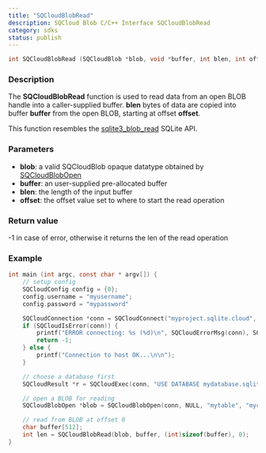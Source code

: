```yaml
---
title: "SQCloudBlobRead"
description: SQCloud Blob C/C++ Interface SQCloudBlobRead
category: sdks
status: publish
---
```


```c
int SQCloudBlobRead (SQCloudBlob *blob, void *buffer, int blen, int offset);
```

### Description
The **SQCloudBlobRead** function is used to read data from an open BLOB handle into a caller-supplied buffer. **blen** bytes of data are copied into buffer **buffer** from the open BLOB, starting at offset **offset**.

This function resembles the [sqlite3_blob_read](https://www.sqlite.org/c3ref/blob_read.html) SQLite API. 

### Parameters
* **blob**: a valid SQCloudBlob opaque datatype obtained by [SQCloudBlobOpen](/docs/sqlite-cloud/sdks/c/sqcloudblobopen)
* **buffer**: an user-supplied pre-allocated buffer
* **blen**: the length of the input buffer
* **offset**: the offset value set to where to start the read operation

### Return value
-1 in case of error, otherwise it returns the len of the read operation

### Example
```c
int main (int argc, const char * argv[]) {
    // setup config
    SQCloudConfig config = {0};
    config.username = "myusername";
    config.password = "mypassword"

    SQCloudConnection *conn = SQCloudConnect("myproject.sqlite.cloud", SQCLOUD_DEFAULT_PORT, &config);
    if (SQCloudIsError(conn)) {
        printf("ERROR connecting: %s (%d)\n", SQCloudErrorMsg(conn), SQCloudErrorCode(conn));
        return -1;
    } else {
        printf("Connection to host OK...\n\n");
    }

    // choose a database first
    SQCloudResult *r = SQCloudExec(conn, "USE DATABASE mydatabase.sqlite;");

    // open a BLOB for reading
    SQCloudBlobOpen *blob = SQCloudBlobOpen(conn, NULL, "mytable", "mycolumn", 1, 0);

    // read from BLOB at offset 0
    char buffer[512];
    int len = SQCloudBlobRead(blob, buffer, (int)sizeof(buffer), 0);
}
```